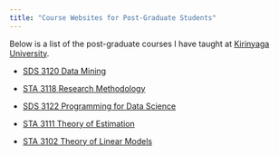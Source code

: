 ```yaml
---
title: "Course Websites for Post-Graduate Students"
---
```


Below is a list of the post-graduate courses I have taught at [Kirinyaga University](https://www.kyu.ac.ke/).



- [SDS 3120 Data Mining](https://sam-mutua.github.io/datamin23/)

- [STA 3118 Research Methodology](https://sam-mutua.github.io/compmethods-resmethods/)

-   [SDS 3122 Programming for Data Science](https://sam-mutua.github.io/SDS3121/)

-   [STA 3111 Theory of Estimation](https://sam-mutua.github.io/STA3111/)

-   [STA 3102 Theory of Linear Models]()

